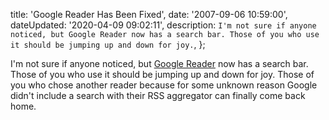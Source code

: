 

  title: 'Google Reader Has Been Fixed',
  date: '2007-09-06 10:59:00',
  dateUpdated: '2020-04-09 09:02:11',
  description: `I'm not sure if anyone noticed, but Google Reader now has a search bar. Those of you who use it should be jumping up and down for joy.`,
};

I'm not sure if anyone noticed, but [Google Reader](http://google.com/reader) now has a search bar. Those of you who use it should be jumping up and down for joy. Those of you who chose another reader because for some unknown reason Google didn't include a search with their RSS aggregator can finally come back home.
